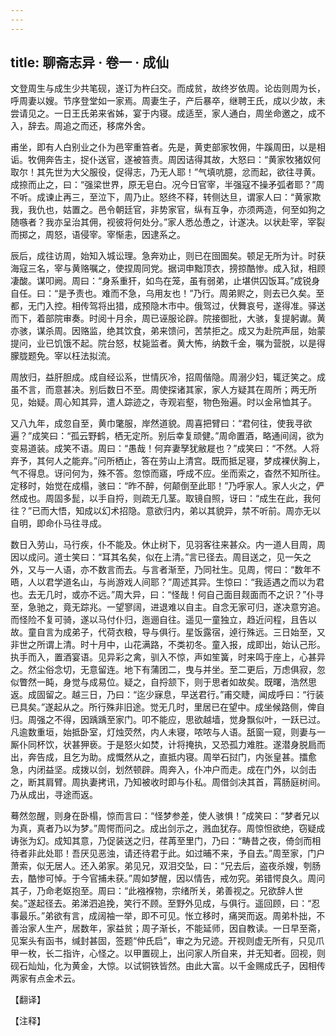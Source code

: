 ```yaml
---
---
---
```

title: 聊斋志异 · 卷一 · 成仙
---

文登周生与成生少共笔砚，遂订为杵臼交。而成贫，故终岁依周。论齿则周为长，呼周妻以嫂。节序登堂如一家焉。周妻生子，产后暴卒，继聘王氏，成以少故，未尝请见之。一日王氏弟来省姊，宴于内寝。成适至，家人通白，周坐命邀之，成不入，辞去。周追之而还，移席外舍。

甫坐，即有人白别业之仆为邑宰重笞者。先是，黄吏部家牧佣，牛蹊周田，以是相诟。牧佣奔告主，捉仆送官，遂被笞责。周因诘得其故，大怒曰：“黄家牧猪奴何取尔！其先世为大父服役，促得志，乃无人耶！”气填吭臆，忿而起，欲往寻黄。成捺而止之，曰：“强梁世界，原无皂白。况今日官宰，半强寇不操矛弧者耶？”周不听。成谏止再三，至泣下，周乃止。怒终不释，转侧达旦，谓家人曰：“黄家欺我，我仇也，姑置之。邑令朝廷官，非势家官，纵有互争，亦须两造，何至如狗之随嗾者？我亦呈治其佣，视彼将何处分。”家人悉怂恿之，计遂决。以状赴宰，宰裂而掷之，周怒，语侵宰。宰惭恚，因逮系之。

辰后，成往访周，始知入城讼理。急奔劝止，则已在囹圄矣。顿足无所为计。时获海寇三名，宰与黄赂嘱之，使捏周同党。据词申黜顶衣，搒掠酷惨。成入狱，相顾凄酸。谋叩阙。周曰：“身系重犴，如鸟在笼，虽有弱弟，止堪供囚饭耳。”成锐身自任。曰：“是予责也。难而不急，乌用友也！”乃行。周弟赆之，则去已久矣。至都，无门入控。相传驾将出猎，成预隐木市中。俄驾过，伏舞哀号，遂得准。驿送而下，着部院审奏。时阅十月余，周已诬服论辟。院接御批，大骇，复提躬谳。黄亦骇，谋杀周。因赂监，绝其饮食，弟来馈问，苦禁拒之。成又为赴院声屈，始蒙提问，业已饥饿不起。院台怒，杖毙监者。黄大怖，纳数千金，嘱为营脱，以是得朦胧题免。宰以枉法拟流。

周放归，益肝胆成。成自经讼系，世情灰冷，招周偕隐。周溺少妇，辄迂笑之。成虽不言，而意甚决。别后数日不至。周使探诸其家，家人方疑其在周所；两无所见，始疑。周心知其异，遣人踪迹之，寺观岩壑，物色殆遍。时以金帛恤其子。

又八九年，成忽自至，黄巾氅服，岸然道貌。周喜把臂曰：“君何往，使我寻欲遍？”成笑曰：“孤云野鹤，栖无定所。别后幸复顽健。”周命置酒，略通间阔，欲为变易道装。成笑不语。周曰：“愚哉！何弃妻孥犹敝屣也？”成笑曰：“不然。人将弃予，其何人之能弃。”问所栖止，答在劳山上清宫。既而抵足寝，梦成裸伏胸上，气不得息。讶问何为，殊不答。忽惊而寤，呼成不应。坐而索之，杳然不知所往。定移时，始觉在成榻，骇曰：“昨不醉，何颠倒至此耶！”乃呼家人。家人火之，俨然成也。周固多髭，以手自捋，则疏无几茎。取镜自照，讶曰：“成生在此，我何往？”已而大悟，知成以幻术招隐。意欲归内，弟以其貌异，禁不听前。周亦无以自明，即命仆马往寻成。

数日入劳山，马行疾，仆不能及。休止树下，见羽客往来甚众。内一道人目周，周因以成问。道士笑曰：“耳其名矣，似在上清。”言已径去。周目送之，见一矢之外，又与一人语，亦不数言而去。与言者渐至，乃同社生。见周，愕曰：“数年不晤，人以君学道名山，与尚游戏人间耶？”周述其异。生惊曰：“我适遇之而以为君也。去无几时，或亦不远。”周大异，曰：“怪哉！何自己面目觌面而不之识？”仆寻至，急驰之，竟无踪兆。一望寥阔，进退难以自主。自念无家可归，遂决意穷追。而怪险不复可骑，遂以马付仆归，迤逦自往。遥见一童独立，趋近问程，且告以故。童自言为成弟子，代荷衣粮，导与俱行。星饭露宿，逴行殊远。三日始至，又非世之所谓上清。时十月中，山花满路，不类初冬。童入报，成即出，始认己形。执手而入，置酒宴语。见异彩之禽，驯入不惊，声如笙簧，时来鸣于座上，心甚异之。然尘俗念切，无意留连。地下有蒲团二，曳与并坐。至二更后，万虑俱寂，忽似瞥然一盹，身觉与成易位。疑之，自捋颔下，则于思者如故矣。既曙，浩然思返。成固留之。越三日，乃曰：“迄少寐息，早送君行。”甫交睫，闻成呼曰：“行装已具矣。”遂起从之。所行殊非旧途。觉无几时，里居已在望中。成坐候路侧，俾自归。周强之不得，因踽踽至家门。叩不能应，思欲越墙，觉身飘似叶，一跃已过。凡逾数重垣，始抵卧室，灯烛荧然，内人未寝，哝哝与人语。舐窗一窥，则妻与一厮仆同杯饮，状甚狎亵。于是怒火如焚，计将掩执，又恐孤力难胜。遂潜身脱扃而出，奔告成，且乞为助。成慨然从之，直抵内寝。周举石挝门，内张皇甚。擂愈急，内闭益坚。成拨以剑，划然顿辟。周奔入，仆冲户而走。成在门外，以剑击之，断其肩臂。周执妻拷讯，乃知被收时即与仆私。周借剑决其首，罥肠庭树间。乃从成出，寻途而返。

蓦然忽醒，则身在卧榻，惊而言曰：“怪梦参差，使人骇惧！”成笑曰：“梦者兄以为真，真者乃以为梦。”周愕而问之。成出剑示之，溅血犹存。周惊怛欲绝，窃疑成诪张为幻。成知其意，乃促装送之归，荏苒至里门，乃曰：“畴昔之夜，倚剑而相待者非此处耶！吾厌见恶浊，请还待君于此。如过晡不来，予自去。”周至家，门户萧索，似无居人。还入弟家。弟见兄，双泪交坠，曰：“兄去后，盗夜杀嫂，刳肠去，酷惨可悼。于今官捕未获。”周如梦醒，因以情告，戒勿究。弟错愕良久。周问其子，乃命老妪抱至。周曰：“此襁褓物，宗绪所关，弟善视之。兄欲辞人世矣。”遂起径去。弟涕泗追挽，笑行不顾。至野外见成，与俱行。遥回顾，曰：“忍事最乐。”弟欲有言，成阔袖一举，即不可见。怅立移时，痛哭而返。周弟朴拙，不善治家人生产，居数年，家益贫；周子渐长，不能延师，因自教读。一日早至斋，见案头有函书，缄封甚固，签题“仲氏启”，审之为兄迹。开视则虚无所有，只见爪甲一枚，长二指许，心怪之。以甲置砚上，出问家人所自来，并无知者。回视，则砚石灿灿，化为黄金，大惊。以试铜铁皆然。由此大富。以千金赐成氏子，因相传两家有点金术云。

【翻译】

【注释】

